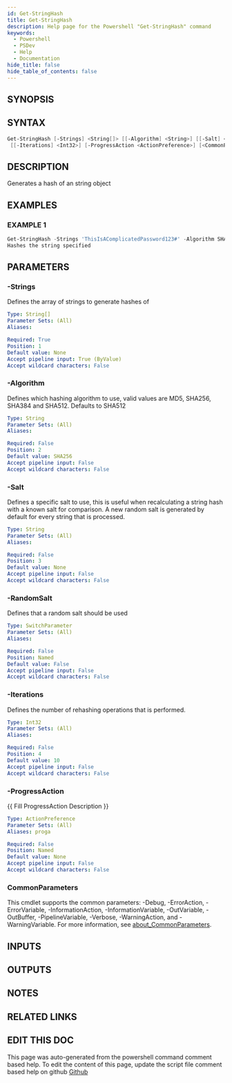 ```yaml
---
id: Get-StringHash
title: Get-StringHash
description: Help page for the Powershell "Get-StringHash" command
keywords:
  - Powershell
  - PSDev
  - Help
  - Documentation
hide_title: false
hide_table_of_contents: false
---
```


## SYNOPSIS

## SYNTAX

```powershell
Get-StringHash [-Strings] <String[]> [[-Algorithm] <String>] [[-Salt] <String>] [-RandomSalt]
 [[-Iterations] <Int32>] [-ProgressAction <ActionPreference>] [<CommonParameters>]
```

## DESCRIPTION

Generates a hash of an string object

## EXAMPLES

### EXAMPLE 1

```powershell
Get-StringHash -Strings 'ThisIsAComplicatedPassword123#' -Algorithm SHA512
Hashes the string specified
```

## PARAMETERS

### -Strings

Defines the array of strings to generate hashes of

```yaml
Type: String[]
Parameter Sets: (All)
Aliases:

Required: True
Position: 1
Default value: None
Accept pipeline input: True (ByValue)
Accept wildcard characters: False
```

### -Algorithm

Defines which hashing algorithm to use, valid values are MD5, SHA256, SHA384 and SHA512.
Defaults to SHA512

```yaml
Type: String
Parameter Sets: (All)
Aliases:

Required: False
Position: 2
Default value: SHA256
Accept pipeline input: False
Accept wildcard characters: False
```

### -Salt

Defines a specific salt to use, this is useful when recalculating a string hash with a known salt for comparison.
A new random salt
is generated by default for every string that is processed.

```yaml
Type: String
Parameter Sets: (All)
Aliases:

Required: False
Position: 3
Default value: None
Accept pipeline input: False
Accept wildcard characters: False
```

### -RandomSalt

Defines that a random salt should be used

```yaml
Type: SwitchParameter
Parameter Sets: (All)
Aliases:

Required: False
Position: Named
Default value: False
Accept pipeline input: False
Accept wildcard characters: False
```

### -Iterations

Defines the number of rehashing operations that is performed.

```yaml
Type: Int32
Parameter Sets: (All)
Aliases:

Required: False
Position: 4
Default value: 10
Accept pipeline input: False
Accept wildcard characters: False
```

### -ProgressAction

\{\{ Fill ProgressAction Description \}\}

```yaml
Type: ActionPreference
Parameter Sets: (All)
Aliases: proga

Required: False
Position: Named
Default value: None
Accept pipeline input: False
Accept wildcard characters: False
```

### CommonParameters

This cmdlet supports the common parameters: -Debug, -ErrorAction, -ErrorVariable, -InformationAction, -InformationVariable, -OutVariable, -OutBuffer, -PipelineVariable, -Verbose, -WarningAction, and -WarningVariable. For more information, see [about_CommonParameters](http://go.microsoft.com/fwlink/?LinkID=113216).

## INPUTS

## OUTPUTS

## NOTES

## RELATED LINKS

## EDIT THIS DOC 

This page was auto-generated from the powershell command comment based help. To edit the content of this page, update the script file comment based help on github [Github](https://github.com/hanpq/PSDev)
